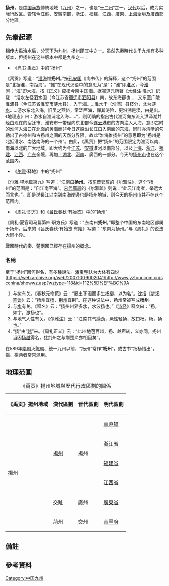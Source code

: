 '''扬州'''，是[[中国|中国]][[漢族|漢族]]傳統地域（[[九州_(中国)|九州]]）之一{{refTag|name=c2|1=《舊唐書·卷一百九十七·列傳第一百四十七》史臣曰：「禹畫九州，周分六服，斷長補短，止方七千，國賦之所均，王教之所備，此謂華夏者也。」}}{{refTag|name=A|1=《武当山玄天上帝经》云：“看闫浮四部州，花花世界。有名山合洞府，件件不同。南部州中华国，九州汉地。无影山收祖气，坠落凡尘”.........“尔时弥陀教主领定天佛牒文玉皇勑令老母丹书诸仙圣宝降临凡世前到九州汉地无影山前”..........“今有后天教主奉天佛遣差在下方九州汉地无影山前无为府三心堂演教要渡三会贤良”.............}}，也是“[[十二州|十二州]]”之一。[[汉代|汉代]]以后，成为实际[[行政区|行政区]]。管辖今[[江蘇|江蘇]]、[[安徽|安徽]]南部，[[浙江|浙江]]、[[福建|福建]]、[[江西|江西]]、[[廣東|廣東]]、[[上海|上海]]全境及[[廣西|廣西]]部分地區。

==先秦起源==
{{main|九州 (中国)}}

相传[[大禹|大禹]][[大禹治水|治水]]后，分[[天下|天下]]为[[九州_(中国)|九州]]，扬州即其中之一。虽然先秦時代关于九州有多种版本，但扬州在这些版本中都是九州之一：
*《[[尚书_(经)|尚书]]·[[禹贡|禹贡]]》中的“扬州”

《禹贡》写道：“[[淮海|淮海]]惟'''扬州'''。”按[[孔安国|孔安国]]《尚书传》的解释，这个“扬州”的范围是“北据淮，南距海”。“惟”在现代汉语中的意思为“是”；“淮”即[[淮水|淮水]]，今[[淮河|淮河]]；“海”即[[大海|大海]]，按《正义》应指今[[南中国海|南中国海]]。据郦道元所著《水经注·淮水》记载：“淮水左径泗水国（今江苏省[[宿迁市|宿迁市]][[泗阳县|泗阳县]]）南，故东海郡也......又东至广陵淮浦县（今江苏省[[淮安市|淮安市]][[涟水县|涟水县]]），入于海......淮水于（淮浦）县枝分，北为[[游水|游水]]......游水东北入海，旧吴之燕岱，常泛巨海，惮其涛险，更沿溯是渎，由是出。《地理志》曰：游水自淮浦北入海......”，则明确的指出古代淮河向东流入洪泽湖并经由现在的宿迁市、淮安市一带径向东北部今[[连云港市|连云港市]]的方向注入大海，意即古时的淮河入海口在北面的[[黄海|黄海]]而非今日这般沿长江口入南面的[[东海|东海]]，同时亦清晰的勾勒出了古徐州和古扬州之间的天然分界限，故此“淮海惟扬州”的意思即为“扬州是北抵淮水、南达南海的一个州”。由此，《禹贡》把“扬州”的范围限定为淮河以南、南海以北的广大地域，即大约为今[[江苏|江苏]]、[[安徽|安徽]]淮河以南部分，以及[[上海|上海]]、[[浙江|浙江]]、[[福建|福建]]、[[江西|江西]]、[[广东|广东]]全境，再加上[[湖北|湖北]]、[[河南|河南]]、廣西的一部分。今天的[[扬州市|扬州市]]也在这个范围内。

*《[[尔雅|尔雅]]·释地》中的“扬州”

《尔雅·释地篇第九》写道：“[[江南|江南]]曰'''扬州'''。按[[东晋|东晋]][[郭璞|郭璞]]的《尔雅注》，这个“扬州”的范围是：“自江南至海”。[[宋代|宋代]][[邢昺|邢昺]]的《尔雅疏》则说：“此云江南者，举远大而言也。”。即是说長江以南到南海岸邊也是扬州地域，则今天的[[扬州市|扬州市]]并不在这个范围内。

*《[[周礼|周礼]]·职方》和《[[吕氏春秋|吕氏春秋]]·有始览》中的“扬州”

《周礼·夏官司马篇第四·职方氏》写道：“东南曰'''扬州'''。”即整个中国的东南地区都属于扬州，后来的《吕氏春秋·有始览·有始》写道：“东南为扬州。”与《周礼》的说法大同小异。

戰國時代的秦、楚兩國已經存在揚州的概念{{refTag|name=c3|1=楚簡《容成氏》：「禹親執耒耜，以陂明都之澤， 決九河之阻，於是乎夾州、徐州始可處也。 禹通淮與沂，東注之海，於是乎競州、莒州始可處也。禹乃通蔞與氵易，東注之海，於是乎蓏州始可處也。禹乃通三江五湖，東注之海，於是乎荊州、揚州始可處也。禹乃通伊、洛，並瀍、澗，東注之河，於是乎豫州始可處也。禹乃通涇與渭，北注之河，於是乎雍州始可處也。」易德生在《上博楚簡容成氏九州芻議》一文中認為夾州即冀州、徐州即兗州、競州即青州、莒州即徐州、蓏州即幽州}}{{refTag|name=d1|1=《吕氏春秋·有始览·有始》曰：“何谓九州？.......东南为扬州，越也。.......”}}。

=== 名稱 ===
至于“扬州”因何得名，有多種說法。[[潘宝明|潘宝明]]认为大体有四说[https://web.archive.org/web/20071009002041/http://www.yztour.com.cn/scchina/showwz.asp?wztype=118&id=112%5D%EF%BC%9A
#与[[树|树]]有关。《春秋元命苞》云：“厥土下湿而多生[[杨柳|杨柳]]，以为名”。[[沈括|沈括]]《[[梦溪笔谈|梦溪笔谈]]》云：“扬州宜[[杨树|杨]]，[[荆州_(古代)|荆州]]宜荆”。在这种说法中，扬州常被写成'''杨州'''。
#与[[水|水]]有关。《释名》云：“扬州州界多水，水波扬也。”《[[诗经|诗经]]》释文曰：“扬，如字，激扬也”。
#与地气人性有关。《尔雅注》云：“江南其气躁劲，厥性轻扬，故曰杨。杨，扬也。”
#“扬”由“[[百越|越]]”来。《周礼正义》云：“此州地苞百越，扬、越声转，义亦同，扬州当因[[扬越|扬越]]得名，犹荆州之与荆楚义亦相因矣”。

在589年[[隋朝|隋朝]]灭[[陳_(南朝)|陈朝]]、统一九州以前，“扬州”常作“'''杨州'''”，或古书“扬杨错出”，揚、楊两者常常混用。

== 地理范圍 ==
{| class="wikitable" 
|+《禹贡》揚州地域與歷代行政區劃的關係
! 《禹贡》揚州地域 !! 漢代區劃  !! 晋代區劃 !! 明代區劃{{noteTag|name=d2|1=明朝人認為今日的江蘇、安徽、浙江、福建、江西、廣東、廣西、海南八省地理範圍都屬於九州中的揚州州域{{refTag|name=d2|1=《夜航船·卷二·疆域·吳越疆界》：「古揚州所轄之地，南直隸、浙江、福建、廣東、廣西、江西，凡六省。」}},《大明一統志》亦同。}}
|-
| rowspan=7 | 揚州 || rowspan=4 | [[扬州刺史部|揚州]] || rowspan=4 | 揚州 || [[南直隸|南直隸]]
|-
| [[浙江等處承宣布政使司|浙江省]]
|-
| [[福建等處承宣布政使司|福建省]]
|-
| [[江西等处承宣布政使司|江西省]]{{noteTag|name=d3|1=其中的南康、九江、吉安三府境內都有局部地域屬於荊州}}
|-
| rowspan=2 | 交趾{{noteTag|name=a1|1=交阯刺史部原屬揚州地域{{refTag|name=a2|1=《藝文類聚》引《太康地記》曰：「交州本屬揚州，取交阯以為名，虞之南極也。」}}{{refTag|name=a3|1=《史記南越列傳》「秦時已並天下，略定楊越，置桂林、南海、象郡。」《集解》張晏曰：「楊州之南越也。」索隱案「戰國策雲吳起為楚收楊越。」《正義》「夏禹九州本屬楊州，故云楊越。」《漢書南粵傳》「秦並天下，略定揚粵，置桂林、南海、象郡。」顏師古曰：「本揚州之分，故云揚粵。」}}，在天文分野上也屬揚州{{refTag|name=a4|1=《史記·天官書》和《漢書·天文志》皆云「角、亢、氐，兗州。房、心，豫州。尾、箕，幽州。斗，江、湖。牽牛、婺女，楊州。虛、危，青州。營室至東壁，并州。奎、婁、胃，徐州。昴、畢，冀州。觜觿、參，益州。東井、輿鬼，雍州。柳、七星、張，三河。翼、軫，荊州。」}}。}}{{noteTag|name=a2|1=東漢時，交州刺史部的蒼梧、南海、九真、交趾、日南五郡併入《禹貢》荊州地域，另外鬱林、合浦二郡則併入《禹貢》梁州地域{{refTag|name=b2|1=《獻帝起居注》曰：「建安十八年三月庚寅，省州並郡，復禹貢之九州。冀州得魏郡、安平、鉅鹿、河閒、清河、博陵、常山、趙國、勃海、甘陵、平原、太原、上黨、西河、定襄、鴈門、雲中、五原、朔方、河東、河內、涿郡、漁陽、廣陽、右北平、上谷、代郡、遼東、遼東屬國、遼西、玄菟、樂浪，凡三十二郡。省司隸校尉，以司隸部分屬豫州、冀州、雍州。省涼州刺史，以並雍州部，郡得弘農、京兆、左馮翊、右扶風、上郡、安定、隴西、漢陽、北地、武都、武威、金城、西平、西郡、張掖、張掖屬國、酒泉、敦煌、西海、漢興、永陽、東安南，凡二十二郡。省交州，以其郡屬荊州。荊州得交州之蒼梧、南海、九真、交趾、日南，與其舊所部南陽、章陵、南郡、江夏、武陵、長沙、零陵、桂陽，凡十三郡。益州本部郡有廣漢、漢中、巴郡、犍為、蜀郡、牂牁、越巂、益州、永昌、犍為屬國、蜀郡屬國、廣漢屬國，今並得交州之鬱林、合浦，凡十四郡。豫州部郡本有潁川、陳國、汝南、沛國、梁國、魯國，今並得河南、滎陽都尉，凡八郡。徐州部郡得下邳、廣陵、彭城、東海、琅邪、利城、城陽、東莞，凡八郡。青州得齊國、北海、東萊、濟南、樂安，凡五郡。」}}}}
 || 廣州{{noteTag|name=a3|1=原屬揚州地域{{refTag|name=c1|1=《晉書卷十五·志第五·地理下》：「青州，案《禹貢》為海岱之地，舜置十二牧，則其一也。……徐州，案《禹貢》海岱及淮之地，舜十二牧，則其一也。……荊州，案《禹貢》荊及衡陽之地，舜置十二牧，則其一也。............揚州，案《禹貢》淮海之地，舜置十二牧，則其一也。……交州，案《禹貢》揚州之域，是為南越之土。……廣州，案《禹貢》揚州之域，秦末趙他所據之地。」}}}} || [[廣東等處承宣布政使司|廣東省]]{{noteTag|name=dd|1=其中的高州、廉州、雷州、瓊州四府在天文分野上屬於揚州}}
|-
| rowspan=2 | 交州{{noteTag|name=a3|}} || rowspan=2 | [[南寧府|南寧府]]
|-
| 荊州{{noteTag|name=a2|}}   
|}

==備註==
{{noteFoot}}

==參考資料==
{{refFoot}}
{{Reflist}}

{{中国九州}}

[[Category:中国九州|Category:中国九州]]